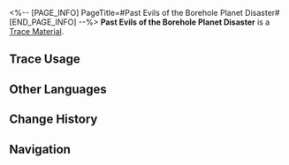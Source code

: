 <%-- [PAGE_INFO]
PageTitle=#Past Evils of the Borehole Planet Disaster#
[END_PAGE_INFO] --%>
{{Item Infobox
|id          = 110504
|image       = Item Past Evils of the Borehole Planet Disaster.png{{subst:void|<!--$UPLOAD:<<SpriteOutput/ItemFigures/110504.png>-<Item Past Evils of the Borehole Planet Disaster.png>-<Item Icons>>-->}}
|type        = Trace Material
|invCategory = Upgrade Materials
|rarity      = 4
|effect      = 
|description = Advanced level-up material for Traces.
|source1     = [[Echo of War: Seclusion Zone]]
|source2     = [[Echo of War (Seclusion Zone)]]
}}
{{Description|As a descendant bred personally by the Imperator Insectorum, its only desire is to expand the numbers of its kind. It uses giant scythes to harvest planets for its nest, tirelessly nurturing countless offspring, and devastating innumerable lives until the moment of its death.<br /><br />''"On the broken planet, giant locusts blotted out the sky, and swarms of insects poured out of the planet's crust. The stag beetle raised this new nest and presented it as a gift to its Imperator Insectorum... May this horror only exist in historical records, never to appear again."''}}
'''Past Evils of the Borehole Planet Disaster''' is a [[Trace Material]].

==Trace Usage==
{{Trace Usage}}

==Other Languages==
{{Other Languages
|en   = Past Evils of the Borehole Planet Disaster
|zhs  = 蛀星孕灾的旧恶
|zht  = 蛀星孕災的舊惡
|ja   = 星を蝕む古の悪
|ko   = 별을 갉아먹고 재앙을 낳는 구악
|es   = Agravios pasados de la catástrofe devoraplanetas
|fr   = Ancienne rancune du Désastre de l'ennui
|ru   = Прошлые бедствия червоточины
|th   = Past Evils of the Borehole Planet Disaster
|vi   = Tai Họa Ám Ảnh Trên Hành Tinh Sâu
|de   = Alter Groll aus der Krise des zerfressenen Planeten
|id   = Past Evils of the Borehole Planet Disaster
|pt   = Males Passados do Desastre do Planeta da Perfuração
}}

==Change History==
{{Change History|1.6}}

==Navigation==
{{Upgrade Material Navbox}}